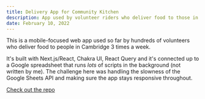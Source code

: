 ```yaml
---
title: Delivery App for Community Kitchen
description: App used by volunteer riders who deliver food to those in need
date: February 10, 2022
---
```


This is a mobile-focused web app used so far by hundreds of volunteers who deliver food to people in Cambridge 3 times a week.

It's built with Next.js/React, Chakra UI, React Query and it's connected up to a Google spreadsheet that runs *lots* of scripts in the background (not written by me). The challenge here was handling the slowness of the Google Sheets API and making sure the app stays responsive throughout.

[Check out the repo](https://github.com/Cambridge-Community-Kitchen/cck-deliveries)